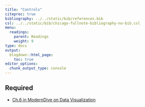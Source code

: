 ```yaml
---
title: "Controls"
citeproc: true
bibliography: ../../static/bib/references.bib
csl: ../../static/bib/chicago-fullnote-bibliography-no-bib.csl
menu: 
  readings:
    parent: Readings
    weight: 9
type: docs
output:
  blogdown::html_page:
    toc: true
editor_options: 
  chunk_output_type: console
---
```



## Required

- <i class="fas fa-book"></i> [Ch.6 in ModernDive on Data Visualization](https://moderndive.com)